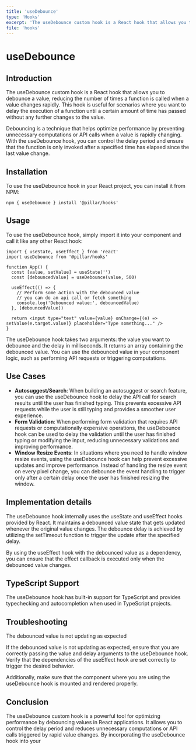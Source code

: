 ```yaml
---
title: 'useDebounce'
type: 'Hooks'
excerpt: 'The useDebounce custom hook is a React hook that allows you to debounce a value, reducing the number of times a function is called when a value changes rapidly. This hook is useful for scenarios where you want to delay the execution of a function until a certain amount of time has passed without any further changes to the value.'
file: 'hooks'
---
```


# useDebounce

## Introduction

The useDebounce custom hook is a React hook that allows you to debounce a value, reducing the number of times a function is called when a value changes rapidly. This hook is useful for scenarios where you want to delay the execution of a function until a certain amount of time has passed without any further changes to the value.

Debouncing is a technique that helps optimize performance by preventing unnecessary computations or API calls when a value is rapidly changing. With the useDebounce hook, you can control the delay period and ensure that the function is only invoked after a specified time has elapsed since the last value change.

## Installation

To use the useDebounce hook in your React project, you can install it from NPM:

```shell
npm { useDebounce } install '@pillar/hooks'
```

## Usage

To use the useDebounce hook, simply import it into your component and call it like any other React hook:

```tsx
import { useState, useEffect } from 'react'
import useDebounce from '@pillar/hooks'

function App() {
  const [value, setValue] = useState('')
  const [debouncedValue] = useDebounce(value, 500)

  useEffect(() => {
    // Perform some action with the debounced value
    // you can do an api call or fetch something
    console.log('Debounced value:', debouncedValue)
  }, [debouncedValue])

  return <input type="text" value={value} onChange={(e) => setValue(e.target.value)} placeholder="Type something..." />
}
```

The useDebounce hook takes two arguments: the value you want to debounce and the delay in milliseconds. It returns an array containing the debounced value. You can use the debounced value in your component logic, such as performing API requests or triggering computations.

## Use Cases

- **Autosuggest/Search**: When building an autosuggest or search feature, you can use the useDebounce hook to delay the API call for search results until the user has finished typing. This prevents excessive API requests while the user is still typing and provides a smoother user experience.
- **Form Validation**: When performing form validation that requires API requests or computationally expensive operations, the useDebounce hook can be used to delay the validation until the user has finished typing or modifying the input, reducing unnecessary validations and improving performance.
- **Window Resize Events**: In situations where you need to handle window resize events, using the useDebounce hook can help prevent excessive updates and improve performance. Instead of handling the resize event on every pixel change, you can debounce the event handling to trigger only after a certain delay once the user has finished resizing the window.

## Implementation details

The useDebounce hook internally uses the useState and useEffect hooks provided by React. It maintains a debounced value state that gets updated whenever the original value changes. The debounce delay is achieved by utilizing the setTimeout function to trigger the update after the specified delay.

By using the useEffect hook with the debounced value as a dependency, you can ensure that the effect callback is executed only when the debounced value changes.

## TypeScript Support

The useDebounce hook has built-in support for TypeScript and provides typechecking and autocompletion when used in TypeScript projects.

## Troubleshooting

The debounced value is not updating as expected

If the debounced value is not updating as expected, ensure that you are correctly passing the value and delay arguments to the useDebounce hook. Verify that the dependencies of the useEffect hook are set correctly to trigger the desired behavior.

Additionally, make sure that the component where you are using the useDebounce hook is mounted and rendered properly.

## Conclusion

The useDebounce custom hook is a powerful tool for optimizing performance by debouncing values in React applications. It allows you to control the delay period and reduces unnecessary computations or API calls triggered by rapid value changes. By incorporating the useDebounce hook into your
